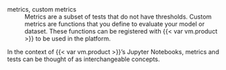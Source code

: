 metrics, custom metrics
: Metrics are a subset of tests that do not have thresholds. Custom metrics are functions that you define to evaluate your model or dataset. These functions can be registered with {{< var vm.product >}} to be used in the platform.

In the context of {{< var vm.product >}}'s Jupyter Notebooks, metrics and tests can be thought of as interchangeable concepts. 